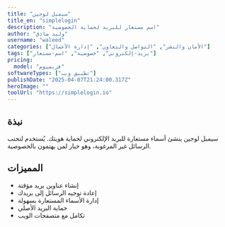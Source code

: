 ---
title: "سيمبل لوجين"
title_en: "simplelogin"
description: "اسم مستعار للبريد لحماية الخصوصية"
author: "وليد صادق"
username: "waleed"
categories: ["الأمان والنشر", "التواصل والتعاون", "إدارة الأعمال"]
tags: ["بريد-إلكتروني", "خصوصية", "اسم-مستعار"]
pricing:
  model: "فريميوم"
softwareTypes: ["تطبيق ويب"]
publishDate: "2025-04-07T21:24:00.317Z"
heroImage: ""
toolUrl: "https://simplelogin.io"
---
## نبذة
سيمبل لوجين ينشئ أسماء مستعارة للبريد الإلكتروني لحماية هويتك. يُستخدم لتجنب الرسائل غير المرغوبة، وهو خيار لمن يهتمون بالخصوصية.

## المميزات
- إنشاء عناوين بريد مؤقتة
- إعادة توجيه الرسائل إلى بريدك
- إدارة الأسماء المستعارة بسهولة
- حماية البريد الأصلي
- تكامل مع متصفحات الويب